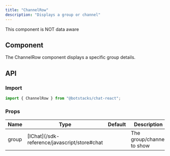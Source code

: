 ```yaml
---
title: "ChannelRow"
description: "Displays a group or channel"
---
```


<Note>This component is NOT data aware</Note>

## Component

The ChannelRow component displays a specific group details.

## API

### Import

```js
import { ChannelRow } from "@botstacks/chat-react";
```

### Props

<table>
  <thead>
    <tr>
      <th>Name</th>
      <th>Type</th>
      <th>Default</th>
      <th>Description</th>
    </tr>
  </thead>
  <tbody>
    <tr>
      <td>group</td>
      <td>[IChat](/sdk-reference/javascript/store#chat</td>
      <td></td>
      <td>The group/channel to show</td>
    </tr>
  </tbody>
</table>
